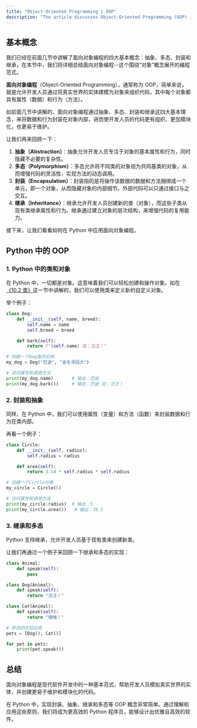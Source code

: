 ```yaml
---
title: "Object-Oriented Programming | OOP"
description: "The article discusses Object-Oriented Programming (OOP) in Python, focusing on its four main principles: abstraction, polymorphism, encapsulation, and inheritance. It describes how OOP allows developers to model real-world entities as objects with attributes and methods, supported by examples in Python that demonstrate class creation and object interaction. Finally, it highlights the role of OOP in modern software development, noting how its application in Python helps create organized and maintainable code."
---
```


## 基本概念

我们已经在前面几节中讲解了面向对象编程的四大基本概念：抽象、多态、封装和继承，在本节中，我们将详细总结面向对象编程--这个围绕“对象”概念展开的编程范式。

**面向对象编程**（Object-Oriented Programming），通常称为 OOP，简单来说，就是允许开发人员通过将真实世界的实体建模为对象来组织代码，其中每个对象都具有属性（数据）和行为（方法）。

如前面几节中讲解的，面向对象编程通过抽象、多态、封装和继承这四大基本理念，来将数据和行为封装在对象内部，进而使开发人员的代码更有组织、更加模块化，也更易于维护。

让我们再来回顾一下：

1. **抽象（Abstraction）**：抽象允许开发人员专注于对象的基本属性和行为，同时隐藏不必要的复杂性。
2. **多态（Polymorphism）**：多态允许将不同类的对象视为共同基类的对象，从而增强代码的灵活性，实现方法的动态调用。
3. **封装（Encapsulation）**：封装指的是将操作该数据的数据和方法捆绑成一个单元，即一个对象，从而隐藏对象的内部细节。外部代码可以只通过接口与之交互。
4. **继承（Inheritance）**：继承允许开发人员创建新的类（对象），而这些子类从现有类继承属性和行为。继承通过建立对象的层次结构，来增强代码的复用能力。

接下来，让我们看看如何在 Python 中应用面向对象编程。

## Python 中的 OOP

### 1. Python 中的类和对象

在 Python 中，一切都是对象。这意味着我们可以轻松创建和操作对象。如在[《10.2 类》](https://www.pythod.com/10-oop/1002-class)这一节中讲解的，我们可以使用类来定义新的自定义对象。

举个例子：

```python
class Dog:
    def __init__(self, name, breed):
        self.name = name
        self.breed = breed

    def bark(self):
        return f"{self.name} 说：汪汪！"

# 创建一个Dog类的实例
my_dog = Dog("巴迪", "金毛寻回犬")

# 访问属性和调用方法
print(my_dog.name)       # 输出：巴迪
print(my_dog.bark())     # 输出：巴迪 说：汪汪！
```

### 2. 封装和抽象

同样，在 Python 中，我们可以使用属性（变量）和方法（函数）来封装数据和行为在类内部。

再看一个例子：

```python
class Circle:
    def __init__(self, radius):
        self.radius = radius

    def area(self):
        return 3.14 * self.radius * self.radius

# 创建一个Circle对象
my_circle = Circle(5)

# 访问属性和调用方法
print(my_circle.radius)  # 输出：5
print(my_circle.area())   # 输出：78.5
```

### 3. 继承和多态

Python 支持继承，允许开发人员基于现有类来创建新类。

让我们再通过一个例子来回顾一下继承和多态的实现：

```python
class Animal:
    def speak(self):
        pass

class Dog(Animal):
    def speak(self):
        return "汪汪！"

class Cat(Animal):
    def speak(self):
        return "喵喵！"

# 多态的实际应用
pets = [Dog(), Cat()]

for pet in pets:
    print(pet.speak())
```

## 总结

面向对象编程是现代软件开发中的一种基本范式，帮助开发人员模拟真实世界的实体，并创建更易于维护和模块化的代码。

在 Python 中，实现封装、抽象、继承和多态等 OOP 概念非常简单。通过理解和应用这些原则，我们将成为更高效的 Python 程序员，能够设计出优雅且高效的软件。
